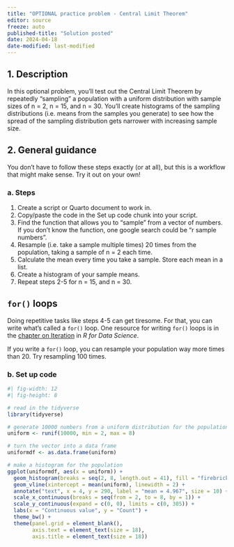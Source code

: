 ```yaml
---
title: "OPTIONAL practice problem - Central Limit Theorem"
editor: source
freeze: auto
published-title: "Solution posted"
date: 2024-04-18
date-modified: last-modified
---
```


## 1. Description

In this optional problem, you'll test out the Central Limit Theorem by repeatedly "sampling" a population with a uniform distribution with sample sizes of n = 2, n = 15, and n = 30. You'll create histograms of the sampling distributions (i.e. means from the samples you generate) to see how the spread of the sampling distribution gets narrower with increasing sample size.    

## 2. General guidance

You don't have to follow these steps exactly (or at all), but this is a workflow that might make sense. Try it out on your own!

### a. Steps

1. Create a script or Quarto document to work in.  
2. Copy/paste the code in the Set up code chunk into your script.  
3. Find the function that allows you to "sample" from a vector of numbers. If you don't know the function, one google search could be "r sample numbers".  
4. Resample (i.e. take a sample multiple times) 20 times from the population, taking a sample of n = 2 each time.  
5. Calculate the mean every time you take a sample. Store each mean in a list.  
6. Create a histogram of your sample means.  
7. Repeat steps 2-5 for n = 15, and n = 30.

:::{.callout-tip}
# `for()` loops

Doing repetitive tasks like steps 4-5 can get tiresome. For that, you can write what's called a `for()` loop. One resource for writing `for()` loops is in the [chapter on Iteration](https://r4ds.had.co.nz/iteration.html) in _R for Data Science_.  

If you write a `for()` loop, you can resample your population way more times than 20. Try resampling 100 times.
:::

### b. Set up code

```r
#| fig-width: 12
#| fig-height: 8

# read in the tidyverse
library(tidyverse)

# generate 10000 numbers from a uniform distribution for the population
uniform <- runif(10000, min = 2, max = 8)

# turn the vector into a data frame
uniformdf <- as.data.frame(uniform)

# make a histogram for the population
ggplot(uniformdf, aes(x = uniform)) +
  geom_histogram(breaks = seq(2, 8, length.out = 41), fill = "firebrick", alpha = 0.7, color = "firebrick") +
  geom_vline(xintercept = mean(uniform), linewidth = 2) +
  annotate("text", x = 4, y = 290, label = "mean = 4.967", size = 10) +
  scale_x_continuous(breaks = seq(from = 2, to = 8, by = 1)) +
  scale_y_continuous(expand = c(0, 0), limits = c(0, 305)) +
  labs(x = "Continuous value", y = "Count") +
  theme_bw() +
  theme(panel.grid = element_blank(),
        axis.text = element_text(size = 18),
        axis.title = element_text(size = 18))
```



